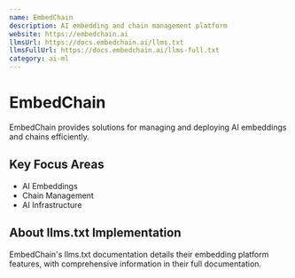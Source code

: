```yaml
---
name: EmbedChain
description: AI embedding and chain management platform
website: https://embedchain.ai
llmsUrl: https://docs.embedchain.ai/llms.txt
llmsFullUrl: https://docs.embedchain.ai/llms-full.txt
category: ai-ml
---
```


# EmbedChain

EmbedChain provides solutions for managing and deploying AI embeddings and chains efficiently.

## Key Focus Areas

- AI Embeddings
- Chain Management
- AI Infrastructure

## About llms.txt Implementation

EmbedChain's llms.txt documentation details their embedding platform features, with comprehensive information in their full documentation.
